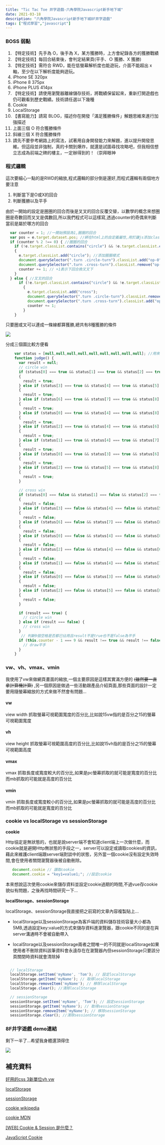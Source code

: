 ---
title: "Tic Tac Toe 井字遊戲-六角學院Javascript新手地下城"
date: 2021-03-18
description: "六角學院Javascript新手地下城8F井字遊戲"
tags: ["程式學習","javascript"]
---

### BOSS 弱點
1. 【特定技術】先手為 O，後手為 X，某方獲勝時，上方會紀錄各方的獲勝戰績
2. 【特定技術】每回合結束後，會判定結果頁(平手、Ｏ 獲勝、X 獲勝)
3. 【特定技術】需符合 RWD，能在低螢幕解析度也能遊玩，介面不能超出 x 軸，至少在以下解析度能夠遊玩。
4. iPhone SE 320px
5. iPhone 8 375px
6. iPhone PLUS 414px
7. 【特定技術】請使用瀏覽器離線儲存技術，將戰績保留起來，重新打開遊戲也仍可觀看到歷史戰績。技術請任選以下幾種
8. Cookie
9. LocalStorage
10. 【書寫能力】請寫 BLOG，描述你在開發「滿足獲勝條件」解題思維來進行加強描述
11. 上面三個 O 符合獲勝條件
12. 斜線三個 X 符合獲勝條件
13. 請先不要參考網路上的寫法，試著用自身開發能力來解題，進以提升開發思維。但這段並非強制，真的卡關到爆炸，就還是試圖尋找攻略吧，但我相信想立志成為前端之碑的樓主，一定辦得到的！（崇拜眼神

### 程式邏輯
這次要細心一點的是RWD的縮放,程式邏輯的部分倒是還好,而程式邏輯有兩個地方要注意

1. 判斷當下是O或X的回合
2. 判斷獲勝以及平手

由於一開始的設定是圈圈的回合而後是叉叉的回合反覆交替，以數學的概念來想圈圈是奇數回而叉叉是偶數回,所以我們程式可以這樣寫,透過counter的奇偶來判斷當前是屬於哪方的回合
```javascript
  var counter = 1; //一開始預設為1,圈圈的回合
  var pos = e.target.dataset.pos; //綁在html上的自定義屬性,用於讓js添加class
  if (counter % 2 !== 0) { //圈圈的回合
    if (!e.target.classList.contains("circle") && !e.target.classList.contains("cross")) //已經下過就不能在同一位置下
    {
      e.target.classList.add("circle"); //添加圈圈樣式
      document.querySelector(".turn .circle-turn").classList.add("op-0"); //叉叉處顯示your turn
      document.querySelector(".turn .cross-turn").classList.remove("op-0"); //圈圈處your turn隱藏
      counter += 1; // +1表示下回合換叉叉下
    }
  } else { //叉叉的回合
      if (!e.target.classList.contains("circle") && !e.target.classList.contains("cross"))
        {
          e.target.classList.add("cross");
          document.querySelector(".turn .circle-turn").classList.remove("op-0");
          document.querySelector(".turn .cross-turn").classList.add("op-0");
          counter += 1;
        }
    }
```
只要圈或叉可以連成一條線都算獲勝,總共有8種獲勝的條件

![](/images/post/tictactoe_judge.png)

分成三個圖比較方便看

```javascript
    var status = [null,null,null,null,null,null,null,null,null]; //用來判斷9個位置是否都已下完 true為circle false為cross
    function judge() {
      var result = null;
      // circle win
      if (status[0] === true && status[1] === true && status[2] === true)
      {
        result = true;
      } else if (status[3] === true && status[4] === true && status[5] === true)
      {
        result = true;
      } else if (status[6] === true && status[7] === true && status[8] === true)
      {
        result = true;
      } else if (status[0] === true && status[4] === true && status[8] === true)
      {
        result = true;
      } else if (status[2] === true && status[4] === true && status[6] === true)
      {
        result = true;
      } else if (status[1] === true && status[4] === true && status[7] === true)
      {
        result = true;
      } else if (status[0] === true && status[3] === true && status[6] === true)
      {
        result = true;
      } else if (status[2] === true && status[5] === true && status[8] === true)
      {
        result = true;
      }

      // cross win
      if (status[0] === false && status[1] === false && status[2] === false)
      {
        result = false;
      } else if (status[3] === false && status[4] === false && status[5] === false)
      {
        result = false;
      } else if (status[6] === false && status[7] === false && status[8] === false)
      {
        result = false;
      } else if (status[0] === false && status[4] === false && status[8] === false)
      {
        result = false;
      } else if (status[2] === false && status[4] === false && status[6] === false)
      {
        result = false;
      } else if (status[1] === false && status[4] === false && status[7] === false)
      {
        result = false;
      } else if (status[0] === false && status[3] === false && status[6] === false)
      {
        result = false;
      } else if (status[2] === false && status[5] === false && status[8] === false)
      {
        result = false;
      }

      if (result === true) {
        // circle win
      } else if (result === false) {
        // cross win
      }
       // 判斷9個空格是否都已佔用且result不是true也不是false為平手
      if (this.counter - 1 === 9 && result !== true && result !== false) {
        // draw平手
      }
    }
```
### vw、vh、vmax、vmin
  我使用了vw來做網頁畫面的縮放,一個主要原因是這樣其實滿方便的 ~~(雖然要一直拿計算機計算)~~ ,另一個原因是做過一些活動跟產品介紹頁面,那些頁面的設計一定要用隨螢幕縮放的方式來做不然會有問題...
#### vw
view width 抓取螢幕可視範圍寬度的百分比,比如說15vw指的是百分之15的螢幕可視範圍寬度
#### vh
view height 抓取螢幕可視範圍高度的百分比,比如說15vh指的是百分之15的螢幕可視範圍高度
#### vmax
vmax 抓取長度或寬度較大的百分比,如果是pc螢幕抓取的就可能是寬度的百分比而mb抓取的可能就是高度的百分比
#### vmin
vmin 抓取長度或寬度較小的百分比,如果是pc螢幕抓取的就可能是高度的百分比而mb抓取的可能就是寬度的百分比

<CodePenEmbed hash="yLVWrry" />

### cookie vs localStorage vs sessionStorage

  **cookie**

  Http協定是無狀態的，也就是說server端不會知道client端上一次做什麼，而cookie就是避開Http無狀態的手段之一，server可以設定或讀取cookies的資訊，藉此來維護client端跟server端對談中的狀態，另外當一個cookie沒有設定失效時間,會在使用者關閉瀏覽器後被自動刪除。

  ```javascript
     document.cookie // 讀取cookie
     document.cookie = "key1=value1;"; //設定cookie
  ```
  
  本來想說這次使用cookie來儲存資料並設定cookie過期的時間,不過vue存cookie貌似有問題，之後再找時間研究一下...

  **localStorage、sessionStorage**

  localStorage、sessionStorage我直接把之前寫的文章內容複製貼上...

  * localStorage以及sessionStorage為客戶端的資料儲存技術容量大小都為5MB,透過設定key:value的方式來儲存資料進瀏覽器，跟cookie不同的是在與server溝通時不會被自動帶入

  * localStorage以及sessionStorage兩者之間唯一的不同就是localStorage如果使用者不刪除資料該筆資料會永遠存在在瀏覽器內但sessionStorage只要該分頁關閉時資料就會清除掉
  
  ```javascript

    // localStorage
    localStorage.setItem('myName', 'Tom'); // 設定localStorage
    localStorage.getItem('myName'); // 取得localStorage
    localStorage.removeItem('myName'); // 移除localStorage
    localStorage.clear(); //清除localStorage

    // sessionStorage
    sessionStorage.setItem('myName', 'Tom'); // 設定sessionStorage
    sessionStorage.getItem('myName'); // 取得sessionStorage
    sessionStorage.removeItem('myName'); // 移除sessionStorage
    sessionStorage.clear(); //清除sessionStorage

  ```

### 8F井字遊戲 demo連結

<CodePenEmbed hash="vYyvmEN" />

剩下一半了...希望我身體還頂得住

![](/images/post/a8f51d417665827c2d4497d6765f99e8.jpg)

## 補充資料
[好用的css 3新單位vh vw](https://pjchender.blogspot.com/2015/04/css-3vh-vw.html)

[localStorage](https://developer.mozilla.org/zh-TW/docs/Web/API/Window/localStorage)

[sessionStorage](https://developer.mozilla.org/zh-TW/docs/Web/API/Window/sessionStorage)

[cookie wikipedia](https://zh.wikipedia.org/wiki/Cookie)

[cookie MDN](https://developer.mozilla.org/en-US/docs/Web/API/Document/cookie)

[[WEB] Cookie & Session 是什麼？](https://ithelp.ithome.com.tw/articles/10227602)

[JavaScript Cookie](https://www.fooish.com/javascript/cookie.html)